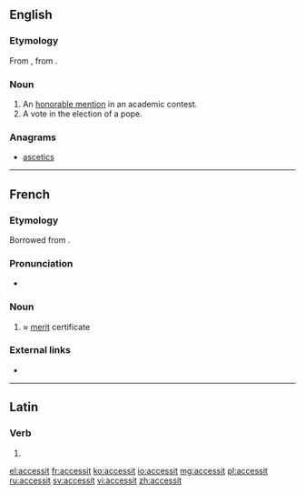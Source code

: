 ==English==

===Etymology===
From {{etyl|la|en}} {{term|accessit||lang=la|he came near}}, from {{m|la|accēdō|approach}}.

===Noun===
{{en-noun}}

# An [[honorable mention]] in an academic contest.
# A vote in the election of a pope.

===Anagrams===
* [[ascetics#English|ascetics]]

----

==French==

===Etymology===
Borrowed from {{etyl|la|fr}} {{term|accessit|lang=la}}.

===Pronunciation===
* {{IPA|/aksɛsit/|/aksesit/|lang=fr}}

===Noun===
{{fr-noun|m}}

# {{context|school|lang=fr}} ≈ [[merit]] certificate

===External links===
* {{R:TLFi}}

----

==Latin==

===Verb===
{{la-verb-form|accessit}}

# {{inflection of|accēdō||3|s|perf|act|ind|lang=la}}

[[el:accessit]]
[[fr:accessit]]
[[ko:accessit]]
[[io:accessit]]
[[mg:accessit]]
[[pl:accessit]]
[[ru:accessit]]
[[sv:accessit]]
[[vi:accessit]]
[[zh:accessit]]